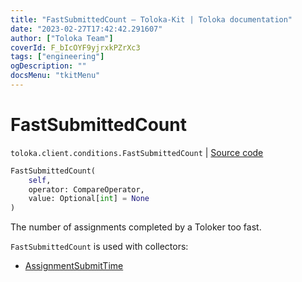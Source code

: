 ```yaml
---
title: "FastSubmittedCount — Toloka-Kit | Toloka documentation"
date: "2023-02-27T17:42:42.291607"
author: ["Toloka Team"]
coverId: F_bIcOYF9yjrxkPZrXc3
tags: ["engineering"]
ogDescription: ""
docsMenu: "tkitMenu"
---
```


# FastSubmittedCount
`toloka.client.conditions.FastSubmittedCount` | [Source code](https://github.com/Toloka/toloka-kit/blob/v1.1.4/src/client/conditions.py#L177)

```python
FastSubmittedCount(
    self,
    operator: CompareOperator,
    value: Optional[int] = None
)
```

The number of assignments completed by a Toloker too fast.

`FastSubmittedCount` is used with collectors:
- [AssignmentSubmitTime](/docs/toloka-kit/reference/toloka.client.collectors.AssignmentSubmitTime)